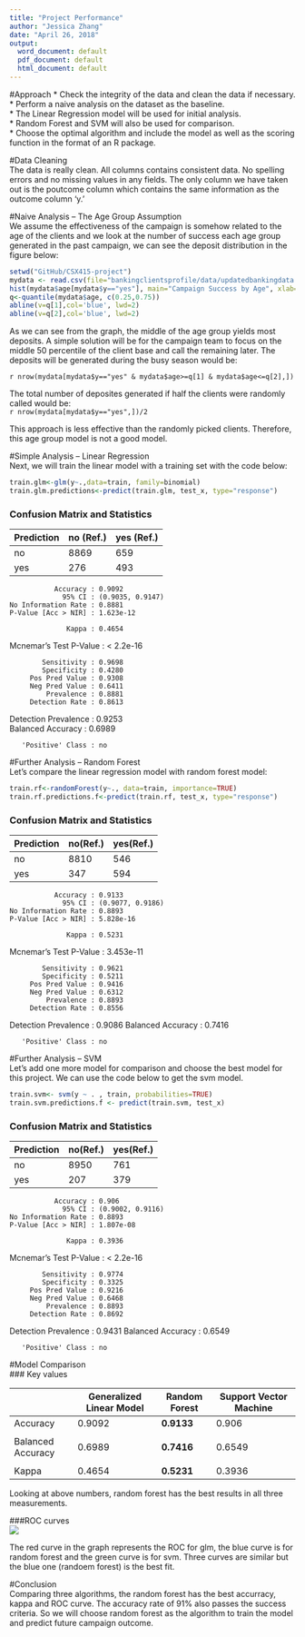 ```yaml
---
title: "Project Performance"
author: "Jessica Zhang"
date: "April 26, 2018"
output:
  word_document: default
  pdf_document: default
  html_document: default
---
```



#Approach
* Check the integrity of the data and clean the data if necessary.  
* Perform a naive analysis on the dataset as the baseline.  
* The Linear Regression model will be used for initial analysis.  
* Random Forest and SVM will also be used for comparison.  
* Choose the optimal algorithm and include the model as well as the scoring function in the format of an R package.  
   
  
#Data Cleaning  
The data is really clean.  All columns contains consistent data. No spelling errors and no missing values in any fields.  The only column we have taken out is the poutcome column which contains the same information as the outcome column 'y.'  
  
  
#Naive Analysis -- The Age Group Assumption  
We assume the effectiveness of the campaign is somehow related to the age of the clients and we look at the number of success each age group generated in the past campaign, we can see the deposit distribution in the figure below:  
  
```r
setwd("GitHub/CSX415-project")
mydata <- read.csv(file="bankingclientsprofile/data/updatedbankingdata.csv", header=TRUE, check.names=FALSE, sep=",")
hist(mydata$age[mydata$y=="yes"], main="Campaign Success by Age", xlab='Age', ylab='Deposits', col='lightyellow2')
q<-quantile(mydata$age, c(0.25,0.75))
abline(v=q[1],col='blue', lwd=2)
abline(v=q[2],col='blue', lwd=2)

```
  
As we can see from the graph, the middle of the age group yields most deposits.  A simple solution will be for the campaign team to focus on the middle 50 percentile of the client base and call the remaining later. The deposits will be generated during the busy season would be:  
  
`r nrow(mydata[mydata$y=="yes" & mydata$age>=q[1] & mydata$age<=q[2],])`  

The total number of deposites generated if half the clients were randomly called would be:   
`r nrow(mydata[mydata$y=="yes",])/2`  
  
This approach is less effective than the randomly picked clients.  Therefore, this age group model is not a good model.    
  

#Simple Analysis -- Linear Regression  
Next, we will train the linear model with a training set with the code below:  
  
```r
train.glm<-glm(y~.,data=train, family=binomial)
train.glm.predictions<-predict(train.glm, test_x, type="response")

```
  
### Confusion Matrix and Statistics  
  
            
Prediction  | no (Ref.)   |yes (Ref.)  
------------|-------------|------   
       no   |8869         |659  
       yes  |276          |493  
                                          
               Accuracy : 0.9092          
                 95% CI : (0.9035, 0.9147)
    No Information Rate : 0.8881          
    P-Value [Acc > NIR] : 1.623e-12       
                                          
                  Kappa : 0.4654          
 Mcnemar's Test P-Value : < 2.2e-16       
                                          
            Sensitivity : 0.9698          
            Specificity : 0.4280          
         Pos Pred Value : 0.9308          
         Neg Pred Value : 0.6411          
             Prevalence : 0.8881          
         Detection Rate : 0.8613          
   Detection Prevalence : 0.9253          
      Balanced Accuracy : 0.6989          
                                          
       'Positive' Class : no 

  
  
#Further Analysis -- Random Forest  
Let's compare the linear regression model with random forest model:  
  
```r
train.rf<-randomForest(y~., data=train, importance=TRUE)
train.rf.predictions.f<-predict(train.rf, test_x, type="response")
```
  
### Confusion Matrix and Statistics  
          
Prediction  | no(Ref.)  | yes(Ref.) 
------------|-----------|--------------------
       no   |8810       |546  
       yes  |347        |594  

               Accuracy : 0.9133
                 95% CI : (0.9077, 0.9186)
    No Information Rate : 0.8893
    P-Value [Acc > NIR] : 5.828e-16

                  Kappa : 0.5231
 Mcnemar's Test P-Value : 3.453e-11

            Sensitivity : 0.9621
            Specificity : 0.5211
         Pos Pred Value : 0.9416
         Neg Pred Value : 0.6312
             Prevalence : 0.8893
         Detection Rate : 0.8556
   Detection Prevalence : 0.9086
      Balanced Accuracy : 0.7416

       'Positive' Class : no
  
  
#Further Analysis -- SVM  
Let's add one more model for comparison and choose the best model for this project. We can use the code below to get the svm model.  
  
```r
train.svm<- svm(y ~ . , train, probabilities=TRUE)
train.svm.predictions.f <- predict(train.svm, test_x)
```
  
### Confusion Matrix and Statistics  
         
Prediction  | no(Ref.)    |yes(Ref.)  
------------|-------------|----------------------------  
       no   |8950         |761  
       yes  |207          |379    

               Accuracy : 0.906
                 95% CI : (0.9002, 0.9116)
    No Information Rate : 0.8893
    P-Value [Acc > NIR] : 1.807e-08

                  Kappa : 0.3936
 Mcnemar's Test P-Value : < 2.2e-16

            Sensitivity : 0.9774
            Specificity : 0.3325
         Pos Pred Value : 0.9216
         Neg Pred Value : 0.6468
             Prevalence : 0.8893
         Detection Rate : 0.8692
   Detection Prevalence : 0.9431
      Balanced Accuracy : 0.6549

       'Positive' Class : no

  
    
#Model Comparison    
### Key values   

|                   |Generalized Linear Model |Random Forest    |Support Vector Machine   |  
|-------------------|-------------------------|-----------------|-------------------------|  
|Accuracy           |                   0.9092|           **0.9133**|                    0.906|  
|                   |                         |                 |                         |
|Balanced Accuracy  |                   0.6989|           **0.7416**|                   0.6549|  
|                   |                         |                 |                         |  
|Kappa              |                   0.4654|           **0.5231**|                   0.3936|  


Looking at above numbers, random forest has the best results in all three measurements.  
  
###ROC curves    
![](bankingclientsprofile/graphs/ThreeROC.jpeg)  

The red curve in the graph represents the ROC for glm, the blue curve is for random forest and the green curve is for svm.  Three curves are similar but the blue one (randoem forest) is the best fit.   

  
#Conclusion  
Comparing three algorithms, the random forest has the best accurracy, kappa and ROC curve.  The accuracy rate of 91% also passes the success criteria. So we will choose random forest as the algorithm to train the model and predict future campaign outcome.







